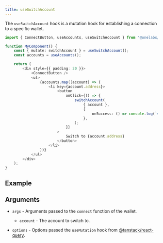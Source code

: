 ```yaml
---
title: useSwitchAccount
---
```



The `useSwitchAccount` hook is a mutation hook for establishing a connection to a specific wallet.

```ts
import { ConnectButton, useAccounts, useSwitchAccount } from '@onelabs/dapp-kit';

function MyComponent() {
	const { mutate: switchAccount } = useSwitchAccount();
	const accounts = useAccounts();

	return (
		<div style={{ padding: 20 }}>
			<ConnectButton />
			<ul>
				{accounts.map((account) => (
					<li key={account.address}>
						<button
							onClick={() => {
								switchAccount(
									{ account },
									{
										onSuccess: () => console.log(`switched to ${account.address}`),
									},
								);
							}}
						>
							Switch to {account.address}
						</button>
					</li>
				))}
			</ul>
		</div>
	);
}
```

## Example

<UseSwitchAccountExample />

## Arguments

- `args` - Arguments passed to the `connect` function of the wallet.

  - `account` - The account to switch to.

- `options` - Options passed the `useMutation` hook from
  [@tanstack/react-query](https://tanstack.com/query/latest/docs/react/guides/mutations).

